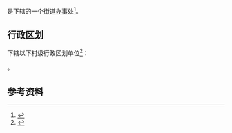 {{中国乡级行政区|62/01/02/400/000}}

'''{{PAGENAMEBASE}}'''是{{PRC admin/fullname|62/01/02/400/000|3}}下辖的一个[[街道办事处|街道办事处]]<ref>{{PRC admin/ref sgc|{{PRC admin/parent|62/01/02/400/000}}}}</ref>。

== 行政区划 ==
{{PAGENAMEBASE}}下辖以下村级行政区划单位<ref>{{PRC admin/ref sgc|62/01/02/400/000}}</ref>：

{{PRC admin/children|62/01/02/400/000}}。

== 参考资料 ==
{{reflist}}

{{甘肃行政区划小作品}}
{{PRC admin/navcat|62/01/02/400/000}}